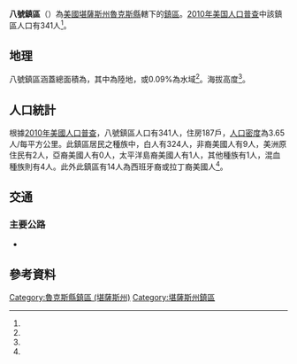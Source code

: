 {{noteTA
|G1=USState
}}
{{Infobox settlement
|official_name = 八號鎮區
|native_name = Township 8
|settlement_type = 鎮區
|pushpin_map=USA Kansas
|coordinates_display = inline,title
|coordinates_region = US-KS
|subdivision_type = [[世界政區索引|國家]]
|subdivision_name = [[美国|美国]]
|subdivision_type1 = [[美國行政區劃|州]]
|subdivision_name1 = [[堪薩斯州|堪薩斯州]]
|subdivision_type2 = [[堪薩斯州行政區劃|縣]]
|subdivision_name2 = [[魯克斯縣_(堪薩斯州)|魯克斯縣]]
|area_total_km2 = 93.55
|area_land_km2 = 93.47
|area_water_km2 = 0.08
|area_total_sq_mi =
|area_land_sq_mi =
|area_water_sq_mi =
|area_water_percent = 0.09
|population_as_of = [[2010年美国人口普查|2010]]
|population_footnotes = <ref name="Census 2010">{{cite web| url=http://factfinder2.census.gov| title=Race, Hispanic or Latino, Age, and Housing Occupancy: 2010 Census Redistricting Data, Township 8, Rooks County, Kansas| publisher=U.S. Census Bureau, American FactFinder 2| accessdate=2017-03-27| archive-date=2013-09-11| archive-url=https://web.archive.org/web/20130911234518/http://factfinder2.census.gov/| dead-url=no}}</ref>
|population_total = 341
|population_density_km2 = auto
|elevation_footnotes = <ref name="gnis"/>
|elevation_m = 672
|elevation_ft = 
|latd = 39
|latm = 15
|lats = 36
|latNS = N
|longd = 99
|longm = 33
|longs = 18
|longEW = W
|postal_code_type =
|postal_code = 
|blank_name = [[聯邦資料處理標準|FIPS代碼]]
|blank_info = 20-71234
|blank1_name = [[地名信息系统|GNIS編號]] 
|blank1_info = 485294<ref name="gnis">{{cite web |url= {{Gnis3|485294}} |title= Township 8, Rooks County, Kansas|work= [[Geographic_Names_Information_System|Geographic Names Information System]]|publisher= [[United_States_Geological_Survey|United States Geological Survey]] |accessdate= 2017-03-27 }}</ref>
|website = 
|footnotes = 
}}

'''八號鎮區'''（{{lang-en|'''Township 8'''}}）為[[美國|美國]][[堪薩斯州|堪薩斯州]][[魯克斯縣_(堪薩斯州)|魯克斯縣]]轄下的[[行政鎮區|鎮區]]。[[2010年美国人口普查|2010年美国人口普查]]中該鎮區人口有341人<ref name="Census 2010"/>。

==地理==
八號鎮區涵蓋總面積為{{convert|93.55|km2|sqmi}}，其中{{convert|93.47|km2|sqmi}}為陸地，{{convert|0.08|km2|sqmi}}或0.09%為水域<ref name="Census 2010"/>。海拔高度{{convert|672|m|ft}}<ref name="gnis"/>。

==人口統計==
根據[[2010年美國人口普查|2010年美國人口普查]]，八號鎮區人口有341人，住房187戶，[[人口密度|人口密度]]為3.65人/每平方公里。此鎮區居民之種族中，白人有324人，非裔美國人有9人，美洲原住民有2人，亞裔美國人有0人，太平洋島裔美國人有1人，其他種族有1人，混血種族則有4人。此外此鎮區有14人為西班牙裔或拉丁裔美國人<ref name="Census 2010"/>。

==交通==
===主要公路===
*{{Jct|state=KS|KS|18}}

==參考資料==
{{reflist}}

{{魯克斯縣 (堪薩斯州)}}

{{DEFAULTSORT: 08}}
[[Category:魯克斯縣鎮區_(堪薩斯州)|Category:魯克斯縣鎮區 (堪薩斯州)]]
[[Category:堪薩斯州鎮區|Category:堪薩斯州鎮區]]

{{RooksCountyKS-geo-stub}}